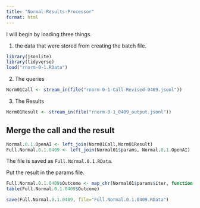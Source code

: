 ```yaml
---
title: "Normal-Results-Processor"
format: html
---
```


I will begin by loading three things.  

1. the data that were stored from creating the batch file.

```r
library(jsonlite)
library(tidyverse)
load("rnorm-0-1.RData")
```

2. The queries

```r
Norm01Call <- stream_in(file("rnorm-0-1-Call-Revised-0409.jsonl"))
```

3. The Results

```r
Norm01Result <- stream_in(file("rnorm-0-1_0409_output.jsonl"))
```

## Merge the call and the result

```r
Normal.0.1.OpenAI <- left_join(Norm01Call,Norm01Result)
Full.Normal.0.1.0409 <- left_join(Normal01$params, Normal.0.1.OpenAI)
```

The file is saved as `Full.Normal.0.1.RData`.

Put the result in the params file.

```r
Full.Normal.0.1.0409$Outcome <- map_chr(Normal01$params$iter, function(x) { unlist(Norm01Result$response$body$choices[[x]][[2]][2]) })
table(Full.Normal.0.1.0409$Outcome)
```

```r
save(Full.Normal.0.1.0409, file="Full.Normal.0.1.0409.RData")
```

